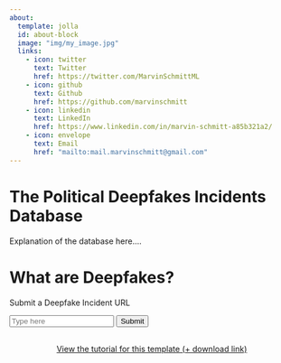 ```yaml
---
about:
  template: jolla
  id: about-block
  image: "img/my_image.jpg"
  links:
    - icon: twitter
      text: Twitter
      href: https://twitter.com/MarvinSchmittML
    - icon: github
      text: Github
      href: https://github.com/marvinschmitt
    - icon: linkedin
      text: LinkedIn
      href: https://www.linkedin.com/in/marvin-schmitt-a85b321a2/
    - icon: envelope
      text: Email
      href: "mailto:mail.marvinschmitt@gmail.com"  
---
```


::: {#about-block}
:::

# The Political Deepfakes Incidents Database

Explanation of the database here....

# What are Deepfakes?

Submit a Deepfake Incident URL

<form id="urlForm">
    <input type="text" id="urlInput" placeholder="Type here" required>
    <button type="submit" id="submitButton">Submit</button>
</form>
<ul id="urlList"></ul>



<script>
    const form = document.getElementById('urlForm');
    const urlList = document.getElementById('urlList');

    form.addEventListener('submit', function(event) {
        event.preventDefault(); // Prevent the form from submitting normally
        const urlInput = document.getElementById('urlInput').value;

        // Create a new list item and add it to the list
        const listItem = document.createElement('li');
        listItem.textContent = urlInput;
        urlList.appendChild(listItem);

        // Clear the input field
        form.reset();
    });
</script>

```{=html}
<div  style="margin: 30px; text-align: center;">
<a class="btn btn-primary" href="https://www.marvinschmitt.com/blog/website-tutorial-quarto/" role="button" target="_blank" style="padding: 15px 30px;">View the tutorial for this template (+ download link)</a>
</div>
```

